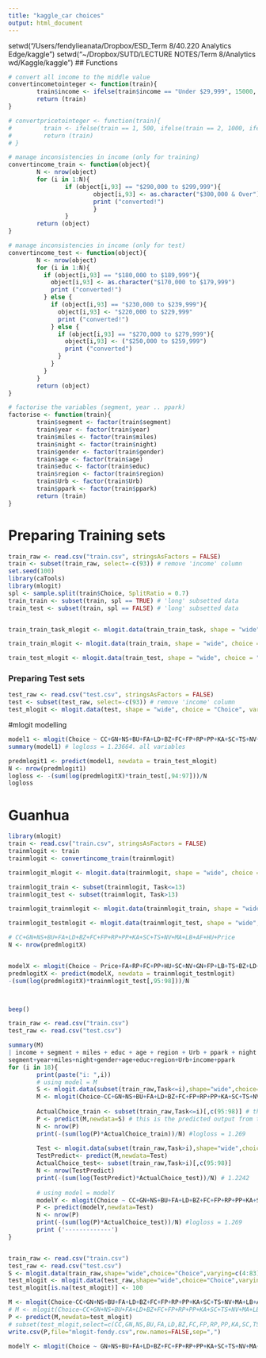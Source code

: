 ```yaml
---
title: "kaggle_car choices"
output: html_document
---
```

setwd("/Users/fendylieanata/Dropbox/ESD_Term 8/40.220 Analytics Edge/kaggle")
setwd("~/Dropbox/SUTD/LECTURE NOTES/Term 8/Analytics wd/Kaggle/kaggle")
## Functions
```r
# convert all income to the middle value
convertincometointeger <- function(train){ 
        train$income <- ifelse(train$income == "Under $29,999", 15000, ifelse(train$income == "$30,000 to $39,999", 35000, ifelse(train$income =="$40,000 to $49,999", 45000, ifelse(train$income =="$50,000 to $59,999", 55000, ifelse(train$income =="$60,000 to $69,999", 65000, ifelse(train$income =="$70,000 to $79,999", 75000, ifelse(train$income =="$80,000 to $89,999", 85000, ifelse(train$income =="$90,000 to $99,999", 95000, ifelse(train$income =="$100,000 to $109,999", 105000, ifelse(train$income == "$110,000 to $119,999", 115000, ifelse(train$income == "$120,000 to $129,999", 125000, ifelse(train$income == "$130,000 to $139,999", 135000, ifelse(train$income == "$140,000 to $149,999", 145000, ifelse(train$income == "$150,000 to $159,999", 155000, ifelse(train$income == "$160,000 to $169,999", 165000, ifelse(train$income == "$170,000 to $179,999", 175000, ifelse(train$income == "$190,000 to $199,999", 195000, ifelse(train$income == "$200,000 to $209,999", 205000, ifelse(train$income == "$220,000 to $229,999", 225000, ifelse(train$income == "$250,000 to $259,999", 255000, ifelse(train$income == "$300,000 & Over", 320000, NA)))))))))))))))))))))
        return (train)
}

# convertpricetointeger <- function(train){ 
#         train <- ifelse(train == 1, 500, ifelse(train == 2, 1000, ifelse(train ==3, 1500, ifelse(train == 4, 2000, ifelse(train == 5, 2500, ifelse(train == 6, 3000, ifelse(train == 7, 4000, ifelse(train == 8, 5000, ifelse(train == 9, 7500, ifelse(train == 10, 10000, ifelse(train == 11, 12000, 1)))))))))))
#         return (train)
# }

# manage inconsistencies in income (only for training)
convertincome_train <- function(object){
        N <- nrow(object)
        for (i in 1:N){
                if (object[i,93] == "$290,000 to $299,999"){
                        object[i,93] <- as.character("$300,000 & Over")
                        print ("converted!")
                        }
                }
        return (object)
}

# manage inconsistencies in income (only for test)
convertincome_test <- function(object){
        N <- nrow(object)
        for (i in 1:N){
          if (object[i,93] == "$180,000 to $189,999"){
            object[i,93] <- as.character("$170,000 to $179,999")
            print ("converted!")
          } else {
            if (object[i,93] == "$230,000 to $239,999"){
              object[i,93] <- "$220,000 to $229,999"
              print ("converted!")
            } else {
              if (object[i,93] == "$270,000 to $279,999"){
                object[i,93] <- ("$250,000 to $259,999")
                print ("converted")
              }
            }
          }
        }
        return (object)
}

# factorise the variables (segment, year .. ppark)
factorise <- function(train){
        train$segment <- factor(train$segment)
        train$year <- factor(train$year)
        train$miles <- factor(train$miles)
        train$night <- factor(train$night)
        train$gender <- factor(train$gender)
        train$age <- factor(train$age)
        train$educ <- factor(train$educ)
        train$region <- factor(train$region)
        train$Urb <- factor(train$Urb)
        train$ppark <- factor(train$ppark)
        return (train)
}

```


# Preparing Training sets
```r
train_raw <- read.csv("train.csv", stringsAsFactors = FALSE)
train <- subset(train_raw, select=-c(93)) # remove 'income' column
set.seed(100)
library(caTools)
library(mlogit)
spl <- sample.split(train$Choice, SplitRatio = 0.7)
train_train <- subset(train, spl == TRUE) # 'long' subsetted data 
train_test <- subset(train, spl == FALSE) # 'long' subsetted data


train_train_task_mlogit <- mlogit.data(train_train_task, shape = "wide", choice = "Task", varying = c(4:83), sep = "", alt.levels = c(1:19), id.var = "Case")

train_train_mlogit <- mlogit.data(train_train, shape = "wide", choice = "Choice", varying = c(4:83), sep = "", alt.levels = c("Ch1","Ch2","Ch3","Ch4"), id.var = "Case")

train_test_mlogit <- mlogit.data(train_test, shape = "wide", choice = "Choice", varying = c(4:83), sep = "", alt.levels = c("Ch1","Ch2","Ch3","Ch4"), id.var = "Case")


```

### Preparing Test sets
```r
test_raw <- read.csv("test.csv", stringsAsFactors = FALSE)
test <- subset(test_raw, select=-c(93)) # remove 'income' column
test_mlogit <- mlogit.data(test, shape = "wide", choice = "Choice", varying = c(4:83), sep = "", alt.levels = c("Ch1","Ch2","Ch3","Ch4"), id.var = "Case")

```

#mlogit modelling
```r
model1 <- mlogit(Choice ~ CC+GN+NS+BU+FA+LD+BZ+FC+FP+RP+PP+KA+SC+TS+NV+MA+LB+AF+HU+Price-1, data = train_train_mlogit)
summary(model1) # logloss = 1.23664. all variables

predmlogit1 <- predict(model1, newdata = train_test_mlogit)
N <- nrow(predmlogit1)
logloss <- -(sum(log(predmlogitX)*train_test[,94:97]))/N
logloss
```

# Guanhua
```r
library(mlogit)
train <- read.csv("train.csv", stringsAsFactors = FALSE)
trainmlogit <- train
trainmlogit <- convertincome_train(trainmlogit)

trainmlogit_mlogit <- mlogit.data(trainmlogit, shape = "wide", choice = "Choice", varying = c(4:83), sep = "", alt.levels = c("Ch1","Ch2","Ch3","Ch4"), id.var = "Case")

trainmlogit_train <- subset(trainmlogit, Task<=13)
trainmlogit_test <- subset(trainmlogit, Task>13)

trainmlogit_trainmlogit <- mlogit.data(trainmlogit_train, shape = "wide", choice = "Choice", varying = c(4:83), sep = "", alt.levels = c("Ch1","Ch2","Ch3","Ch4"), id.var = "Case")

trainmlogit_testmlogit <- mlogit.data(trainmlogit_test, shape = "wide", choice = "Choice", varying = c(4:83), sep = "", alt.levels = c("Ch1","Ch2","Ch3","Ch4"), id.var = "Case")

# CC+GN+NS+BU+FA+LD+BZ+FC+FP+RP+PP+KA+SC+TS+NV+MA+LB+AF+HU+Price
N <- nrow(predmlogitX)


modelX <- mlogit(Choice ~ Price+FA+RP+FC+PP+HU+SC+NV+GN+FP+LB+TS+BZ+LD+NS+MA| income + segment + miles + educ + age + region + Urb + ppark + night + gender, data = trainmlogit_trainmlogit)
predmlogitX <- predict(modelX, newdata = trainmlogit_testmlogit)
-(sum(log(predmlogitX)*trainmlogit_test[,95:98]))/N



beep()
```


```r
train_raw <- read.csv("train.csv")
test_raw <- read.csv("test.csv")

summary(M)
| income + segment + miles + educ + age + region + Urb + ppark + night + gender
segment+year+miles+night+gender+age+educ+region+Urb+income+ppark
for (i in 18){
        print(paste("i: ",i))
        # using model = M
        S <- mlogit.data(subset(train_raw,Task<=i),shape="wide",choice="Choice",varying=c(4:83), sep="", alt.levels=c("Ch1","Ch2","Ch3","Ch4"), id.var="Case")
        M <- mlogit(Choice~CC+GN+NS+BU+FA+LD+BZ+FC+FP+RP+PP+KA+SC+TS+NV+MA+LB+AF+HU+Price-1|segment+miles+income+ppark+age, data=S)
        
        ActualChoice_train <- subset(train_raw,Task<=i)[,c(95:98)] # this is the true output of train_train
        P <- predict(M,newdata=S) # this is the predicted output from the input of train_train
        N <- nrow(P)
        print(-(sum(log(P)*ActualChoice_train))/N) #logloss = 1.269
        
        Test <- mlogit.data(subset(train_raw,Task>i),shape="wide",choice="Choice",varying=c(4:83), sep="", alt.levels=c("Ch1","Ch2","Ch3","Ch4"), id.var="Case")
        TestPredict<- predict(M,newdata=Test)
        ActualChoice_test<- subset(train_raw,Task>i)[,c(95:98)]
        N <- nrow(TestPredict)
        print(-(sum(log(TestPredict)*ActualChoice_test))/N) # 1.2242
        
        # using model = modelY
        modelY <- mlogit(Choice ~ CC+GN+NS+BU+FA+LD+BZ+FC+FP+RP+PP+KA+SC+TS+NV+MA+LB+AF+HU+Price | segment + miles + age + region + Urb + ppark, data = S)
        P <- predict(modelY,newdata=Test)
        N <- nrow(P)
        print(-(sum(log(P)*ActualChoice_test))/N) #logloss = 1.269
        print ('-------------')
}


train_raw <- read.csv("train.csv")
test_raw <- read.csv("test.csv")
S <- mlogit.data(train_raw,shape="wide",choice="Choice",varying=c(4:83), sep="", alt.levels=c("Ch1","Ch2","Ch3","Ch4"), id.var="Case")
test_mlogit <- mlogit.data(test_raw,shape="wide",choice="Choice",varying=c(4:83), sep="", alt.levels=c("Ch1","Ch2","Ch3","Ch4"), id.var="Case")
test_mlogit[is.na(test_mlogit)] <- 100

M <- mlogit(Choice~CC+GN+NS+BU+FA+LD+BZ+FC+FP+RP+PP+KA+SC+TS+NV+MA+LB+AF+HU+Price-1|segment+miles+ppark+age, data=S)
# M <- mlogit(Choice~CC+GN+NS+BU+FA+LD+BZ+FC+FP+RP+PP+KA+SC+TS+NV+MA+LB+AF+HU+Price-1, data=S)
P <- predict(M,newdata=test_mlogit)
# subset(test_mlogit,select=c(CC,GN,NS,BU,FA,LD,BZ,FC,FP,RP,PP,KA,SC,TS,NV,MA,LB,AF,HU,Price))
write.csv(P,file="mlogit-fendy.csv",row.names=FALSE,sep=",")

modelY <- mlogit(Choice ~ GN+NS+BU+FA+LD+BZ+FC+FP+RP+PP+KA+SC+TS+NV+MA+LB+AF+HU+Price | segment + miles + age + region + Urb + ppark, data = trainmlogit_mlogit)

```

















